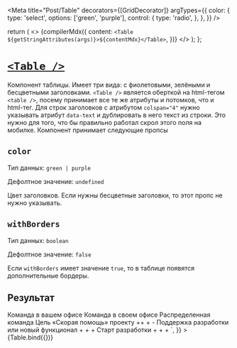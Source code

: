 
<Meta
  title="Post/Table"
  decorators={[GridDecorator]}
  argTypes={{
    color: {
      type: 'select',
      options: ['green', 'purple'],
      control: {
        type: 'radio',
      },
    },
  }}
/>

  return (
    <>
      {compilerMdx({
        content: `<Table ${getStringAttributes(args)}>${contentMdx}</Table>`,
      })}
    </>
  );
};

# [`<Table />`](http://s.csssr.ru/U31J879TR/20200626122639.jpg)

Компонент таблицы. Имеет три вида: с фиолетовыми, зелёными и бесцветными заголовками. `<Table />` является оберткой на html-тегом `<table />`, посему принимает все те же атрибуты и потомков, что и html-тег. Для строк заголовков с атрибутом `colspan="4"` нужно указывать атрибут `data-text` и дублировать в него текст из строки. Это нужно для того, что бы правильно работал скрол этого поля на мобилке. Компонент принимает следующие пропсы

## `color`

Тип данных: `green | purple`

Дефолтное значение: `undefined`

Цвет заголовков. Если нужны бесцветные заголовки, то этот пропс не нужно указывать.

## `withBorders`

Тип данных: `boolean`

Дефолтное значение: `false`

Если `withBorders` имеет значение `true`, то в таблице появятся дополнительные бордеры.

## Результат

<Canvas>
  <Story
    name="Default"
    height="350px"
    args={{
      color: 'green',
      withBorders: true,
      contentMdx: dedent`
      <thead>
        <tr>
          <th />
          <th>Команда в вашем офисе</th>
          <th>Команда в своем офисе</th>
          <th>Распределенная команда</th>
        </tr>
      </thead>
      <tbody>
        <tr>
          <th colspan="4">Цель</th>
        </tr>
        <tr>
          <th>«Скорая помощь» проекту</th>
          <td>++</td>
          <td>+</td>
          <td>-</td>
        </tr>
        <tr>
          <th>Поддержка разработки или новый функционал</th>
          <td>+</td>
          <td>+</td>
          <td>+</td>
        </tr>
        <tr>
          <th>Старт разработки</th>
          <td>+</td>
          <td>+</td>
          <td>+</td>
        </tr>
      </tbody>`,
    }}
  >
    {Table.bind({})}
  </Story>
</Canvas>
